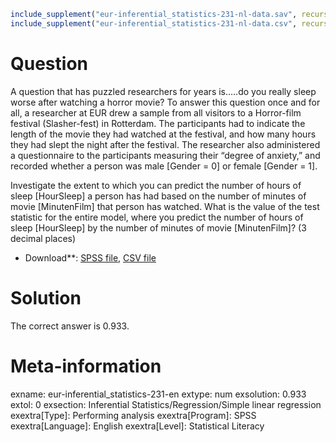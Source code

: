 ```r
include_supplement("eur-inferential_statistics-231-nl-data.sav", recursive = TRUE)
include_supplement("eur-inferential_statistics-231-nl-data.csv", recursive = TRUE)
```

Question
========
A question that has puzzled researchers for years is.....do you really sleep worse after watching a horror movie? To answer this question once and for all, a researcher at EUR drew a sample from all visitors to a Horror-film festival (Slasher-fest) in Rotterdam.  The participants had to indicate the length of the movie they had watched at the festival, and how many hours they had slept the night after the festival. The researcher also administered a questionnaire to the participants measuring their "degree of anxiety," and recorded whether a person was male [Gender = 0] or female [Gender = 1].

Investigate the extent to which you can predict the number of hours of sleep [HourSleep] a person has had based on the number of minutes of movie [MinutenFilm] that person has watched. What is the value of the test statistic for the entire model, where you predict the number of hours of sleep [HourSleep] by the number of minutes of movie [MinutenFilm]? (3 decimal places)

* Download**: [SPSS file](eur-inferential_statistics-231-nl-data.sav), [CSV file](eur-inferential_statistics-231-nl-data.csv)


Solution
========
The correct answer is 0.933.

Meta-information
================
exname: eur-inferential_statistics-231-en
extype: num
exsolution: 0.933
extol: 0
exsection: Inferential Statistics/Regression/Simple linear regression
exextra[Type]: Performing analysis
exextra[Program]: SPSS
exextra[Language]: English
exextra[Level]: Statistical Literacy
